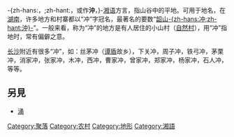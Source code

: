 {{noteTA
|T=zh-hans:冲; zh-hant:衝;
|1=zh-hans:冲; zh-hant:衝;
}}
{{Other uses|subject=冲在地名或地理的的上的含义|other=天文上的冲|衝 (天體位置)|disambig=是否在目標頁面加「(消歧義)」字樣（自動/繁/簡/無）}}
{{Unreferenced |time=2010-03-04T04:44:51+00:00 }}
'''{{zy|冲|-{zh-hans:chōng; zh-tw:ㄔㄨㄥ ; zh-hk:cung<sup>1</sup>}-}}'''-{zh-hans:，;zh-hant:，或作'''沖'''，}-[[湘语|湘语]]方言，指山谷中的平地。可用于地名，在[[湖南|湖南]]，许多地方和村寨都以“冲”字冠名，最著名的要数“[[韶山冲|韶山-{zh-hans:冲;zh-hant:沖}-]]”。一般来看，称为“冲”的地方是有人居住的小山村（[[自然村落|自然村]]），用“冲”指地时，常有偏僻之意。

[[长沙|长沙]]附近有很多“冲”，如：丝茅冲（[[谭盾|谭盾]]故乡），下关冲，周子冲，铁弓冲，茅栗冲，消家冲，张家冲，木冲，西冲，曹家冲，曾家冲，郑家冲，杨家冲，石人冲，等等。

== 另見 ==
* [[涌|涌]]

{{聚落}}
{{Geo-term-stub}}

[[Category:聚落|Category:聚落]]
[[Category:农村|Category:农村]]
[[Category:地形|Category:地形]]
[[Category:湘語|Category:湘語]]